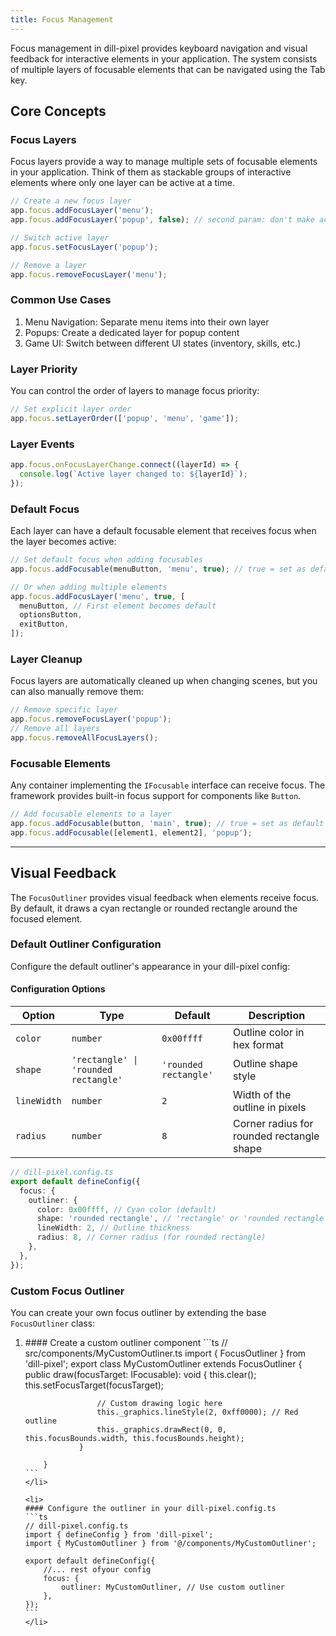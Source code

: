 ```yaml
---
title: Focus Management
---
```



Focus management in dill-pixel provides keyboard navigation and visual feedback for interactive elements in your application. The system consists of multiple layers of focusable elements that can be navigated using the Tab key.

## Core Concepts

### Focus Layers

Focus layers provide a way to manage multiple sets of focusable elements in your application. Think of them as stackable groups of interactive elements where only one layer can be active at a time.

```ts
// Create a new focus layer
app.focus.addFocusLayer('menu');
app.focus.addFocusLayer('popup', false); // second param: don't make active

// Switch active layer
app.focus.setFocusLayer('popup');

// Remove a layer
app.focus.removeFocusLayer('menu');
```

### Common Use Cases

1. Menu Navigation: Separate menu items into their own layer
2. Popups: Create a dedicated layer for popup content
3. Game UI: Switch between different UI states (inventory, skills, etc.)

### Layer Priority

You can control the order of layers to manage focus priority:

```ts
// Set explicit layer order
app.focus.setLayerOrder(['popup', 'menu', 'game']);
```

### Layer Events

```ts
app.focus.onFocusLayerChange.connect((layerId) => {
  console.log(`Active layer changed to: ${layerId}`);
});
```

### Default Focus

Each layer can have a default focusable element that receives focus when the layer becomes active:

```ts
// Set default focus when adding focusables
app.focus.addFocusable(menuButton, 'menu', true); // true = set as default

// Or when adding multiple elements
app.focus.addFocusLayer('menu', true, [
  menuButton, // First element becomes default
  optionsButton,
  exitButton,
]);
```

### Layer Cleanup

Focus layers are automatically cleaned up when changing scenes, but you can also manually remove them:

```ts
// Remove specific layer
app.focus.removeFocusLayer('popup');
// Remove all layers
app.focus.removeAllFocusLayers();
```

### Focusable Elements

Any container implementing the `IFocusable` interface can receive focus. The framework provides built-in focus support for components like `Button`.

```ts
// Add focusable elements to a layer
app.focus.addFocusable(button, 'main', true); // true = set as default focus
app.focus.addFocusable([element1, element2], 'popup');
```

---

## Visual Feedback

The `FocusOutliner` provides visual feedback when elements receive focus. By default, it draws a cyan rectangle or rounded rectangle around the focused element.

### Default Outliner Configuration

Configure the default outliner's appearance in your dill-pixel config:

#### Configuration Options

| Option      | Type                                 | Default               | Description                               |
| ----------- | ------------------------------------ | --------------------- | ----------------------------------------- |
| `color`     | `number`                             | `0x00ffff`            | Outline color in hex format               |
| `shape`     | `'rectangle' \| 'rounded rectangle'` | `'rounded rectangle'` | Outline shape style                       |
| `lineWidth` | `number`                             | `2`                   | Width of the outline in pixels            |
| `radius`    | `number`                             | `8`                   | Corner radius for rounded rectangle shape |

```ts
// dill-pixel.config.ts
export default defineConfig({
  focus: {
    outliner: {
      color: 0x00ffff, // Cyan color (default)
      shape: 'rounded rectangle', // 'rectangle' or 'rounded rectangle'
      lineWidth: 2, // Outline thickness
      radius: 8, // Corner radius (for rounded rectangle)
    },
  },
});
```

### Custom Focus Outliner

You can create your own focus outliner by extending the base `FocusOutliner` class:

<Steps>
  <ol>
    <li>
    #### Create a custom outliner component
    ```ts
        // src/components/MyCustomOutliner.ts
        import { FocusOutliner } from 'dill-pixel';
        export class MyCustomOutliner extends FocusOutliner {
                public draw(focusTarget: IFocusable): void {
                    this.clear();
                    this.setFocusTarget(focusTarget);

                    // Custom drawing logic here
                    this._graphics.lineStyle(2, 0xff0000); // Red outline
                    this._graphics.drawRect(0, 0, this.focusBounds.width, this.focusBounds.height);
                }

        }
    ```
    </li>

    <li>
    #### Configure the outliner in your dill-pixel.config.ts
    ```ts
    // dill-pixel.config.ts
    import { defineConfig } from 'dill-pixel';
    import { MyCustomOutliner } from '@/components/MyCustomOutliner';

    export default defineConfig({
        //... rest ofyour config
        focus: {
            outliner: MyCustomOutliner, // Use custom outliner
        },
    });
    ```
    </li>

  </ol>
</Steps>
